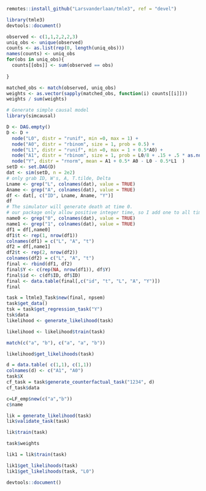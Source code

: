 
```r
remotes::install_github("Larsvanderlaan/tmle3", ref = "devel")

library(tmle3)
devtools::document()
```


```r

observed <- c(1,1,2,2,2,3)
uniq_obs <- unique(observed)
counts <- as.list(rep(0, length(uniq_obs)))
names(counts) <- uniq_obs
for(obs in uniq_obs){
  counts[[obs]] <- sum(observed == obs)
  
}

matched_obs <- match(observed, uniq_obs)
weights <- as.vector(sapply(matched_obs, function(i) counts[[i]]))
weights / sum(weights)
```

```r

# Generate simple causal model
library(simcausal)

D <- DAG.empty()
D <- D +
  node("L0", distr = "runif", min =0, max = 1) +
  node("A0", distr = "rbinom", size = 1, prob = 0.5) +
  node("L1", distr = "runif", min =0, max = 1 + 0.5*A0) +
  node("A1", distr = "rbinom", size = 1, prob = L0/8 + .15 + .5 * as.numeric(A0 > .75)) +
  node("Y", distr = "rnorm", mean = A1 + 0.5* A0 - L0 - 0.5*L1  )
setD <- set.DAG(D)
dat <- sim(setD, n = 2e2)
# only grab ID, W's, A, T.tilde, Delta
Lname <- grep("L", colnames(dat), value = TRUE)
Aname <- grep("A", colnames(dat), value = TRUE)
df <- dat[, c("ID", Lname, Aname, "Y")]
df
# The simulator will generate death at time 0.
# our package only allow positive integer time, so I add one to all times
name0 <- grep("0", colnames(dat), value = TRUE)
name1 <- grep("1", colnames(dat), value = TRUE)
df1 = df[,name0]
df1$t <- rep(1, nrow(df1))
colnames(df1) = c("L", "A", "t")
df2 = df[,name1]
df2$t <- rep(2, nrow(df2))
colnames(df2) = c("L", "A", "t")
final <- rbind(df1, df2)
final$Y <- c(rep(NA, nrow(df1)), df$Y)
final$id <- c(df$ID, df$ID)
final <- data.table(final[,c("id", "t", "L", "A", "Y")])
final
```




```r
task = ltmle3_Task$new(final, npsem)
task$get_data()
tsk = task$get_regression_task("Y")
tsk$data
likelihood <- generate_likelihood(task)
```





```r
likelihood <- likelihood$train(task)
```




```r

match(c("a", "b"), c("a", "a", "b"))
```

```r
likelihood$get_likelihoods(task)

```


```r
d = data.table( c(1,1), c(1,1))
colnames(d) <- c("A1", "A0")
task$X
cf_task = task$generate_counterfactual_task("1234", d)
cf_task$data
```

```r
c=LF_emp$new(c("a","b"))
c$name
```

```r

lik = generate_likelihood(task)
lik$validate_task(task)

lik$train(task)
```

```r
task$weights

```


```r
lik1 = lik$train(task)

lik1$get_likelihoods(task)
lik1$get_likelihoods(task, "L0")
```

```r

devtools::document()
```


